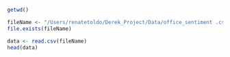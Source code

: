 ```r
getwd()
```

```r
fileName <- "/Users/renatetoldo/Derek_Project/Data/office_sentiment .csv"
file.exists(fileName)

data <- read.csv(fileName)
head(data)
```


